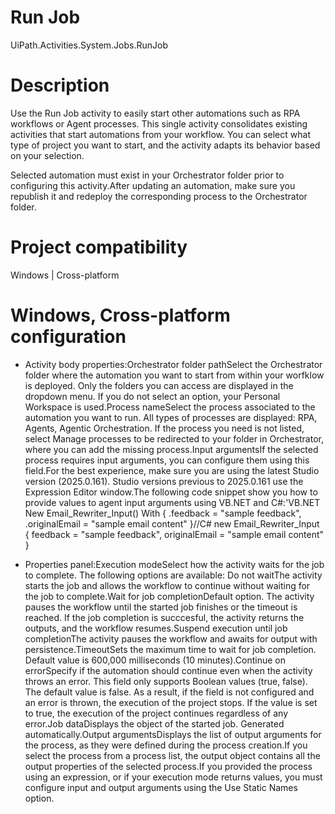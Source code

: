 ﻿# Run Job

UiPath.Activities.System.Jobs.RunJob

# Description

Use the Run Job activity to easily start other automations such as RPA workflows or Agent processes. This single activity consolidates existing activities that start automations from your workflow. You can select what type of project you want to start, and the activity adapts its behavior based on your selection.

Selected automation must exist in your Orchestrator folder prior to configuring this activity.After updating an automation, make sure you republish it and redeploy the corresponding process to the Orchestrator folder.

# Project compatibility

Windows | Cross-platform

# Windows, Cross-platform configuration

* Activity body properties:Orchestrator folder pathSelect the Orchestrator folder where the automation you want to start from within your worfklow is deployed. Only the folders you can access are displayed in the dropdown menu. If you do not select an option, your Personal Workspace is used.Process nameSelect the process associated to the automation you want to run. All types of processes are displayed: RPA, Agents, Agentic Orchestration. If the process you need is not listed, select Manage processes to be redirected to your folder in Orchestrator, where you can add the missing process.Input argumentsIf the selected process requires input arguments, you can configure them using this field.For the best experience, make sure you are using the latest Studio version (2025.0.161). Studio versions previous to 2025.0.161 use the Expression Editor window.The following code snippet show you how to provide values to agent input arguments using VB.NET and C#:'VB.NET New Email_Rewriter_Input() With { .feedback = "sample feedback", .originalEmail = "sample email content" }//C# new Email_Rewriter_Input { feedback = "sample feedback", originalEmail = "sample email content" }



* Properties panel:Execution modeSelect how the activity waits for the job to complete. The following options are available: Do not waitThe activity starts the job and allows the workflow to continue without waiting for the job to complete.Wait for job completionDefault option. The activity pauses the workflow until the started job finishes or the timeout is reached. If the job completion is succcesful, the activity returns the outputs, and the workflow resumes.Suspend execution until job completionThe activity pauses the workflow and awaits for output with persistence.TimeoutSets the maximum time to wait for job completion. Default value is 600,000 milliseconds (10 minutes).Continue on errorSpecify if the automation should continue even when the activity throws an error. This field only supports Boolean values (true, false). The default value is false. As a result, if the field is not configured and an error is thrown, the execution of the project stops. If the value is set to true, the execution of the project continues regardless of any error.Job dataDisplays the object of the started job. Generated automatically.Output argumentsDisplays the list of output arguments for the process, as they were defined during the process creation.If you select the process from a process list, the output object contains all the output properties of the selected process.If you provided the process using an expression, or if your execution mode returns values, you must configure input and output arguments using the Use Static Names option.
